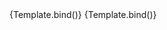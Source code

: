 
<Meta title="Components/Button/Toggle" args={defaultArgs} argTypes={argTypes} />

<Canvas>
	<Story
		name="Default"
		args={{
			toggle: true
		}}
		argTypes={{
			toggle: {
				control: {
					disable: true
				}
			}
		}}
		play={defaultTest}>
		{Template.bind()}
	</Story>
</Canvas>

<Canvas>
	<Story
		name="Unselectable"
		args={{
			toggle: true,
			unselectable: false
		}}
		argTypes={{
			toggle: {
				control: {
					disable: true
				}
			},
			unselectable: {
				control: {
					disable: true
				}
			}
		}}
		play={defaultTest}>
		{Template.bind()}
	</Story>
</Canvas>
